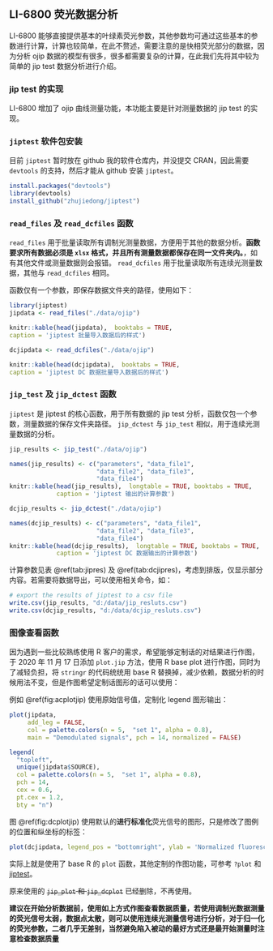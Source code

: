 ## LI-6800 荧光数据分析 {#fluro68}

LI-6800 能够直接提供基本的叶绿素荧光参数，其他参数均可通过这些基本的参数进行计算，计算也较简单，在此不赘述，需要注意的是快相荧光部分的数据，因为分析 ojip 数据的模型有很多，很多都需要复杂的计算，在此我们先将其中较为简单的 jip test 数据分析进行介绍。

### jip test 的实现 {#jiptest}

LI-6800 增加了 ojip 曲线测量功能，本功能主要是针对测量数据的 jip test 的实现。

### `jiptest` 软件包安装 {#jiptest_pack}

目前 `jiptest` 暂时放在 github 我的软件仓库内，并没提交 CRAN，因此需要 `devtools` 的支持，然后才能从 github 安装 `jiptest`。

```r

install.packages("devtools")
library(devtools)
install_github("zhujiedong/jiptest")
```

### `read_files` 及 `read_dcfiles` 函数 {#readfluor}

`read_files` 用于批量读取所有调制光测量数据，方便用于其他的数据分析。**函数要求所有数据必须是 `xlsx` 格式，并且所有测量数据都保存在同一文件夹内。**，如有其他文件或测量数据则会报错。
`read_dcfiles` 用于批量读取所有连续光测量数据，其他与 `read_dcfiles` 相同。

函数仅有一个参数，即保存数据文件夹的路径，使用如下：

```r
library(jiptest)
jipdata <- read_files("./data/ojip")
```

```r
knitr::kable(head(jipdata),  booktabs = TRUE,
caption = 'jiptest 批量导入数据后的样式')
```

```r
dcjipdata <- read_dcfiles("./data/ojip")
```

```r
knitr::kable(head(dcjipdata),  booktabs = TRUE,
caption = 'jiptest DC 数据批量导入数据后的样式')
```

### `jip_test` 及 `jip_dctest` 函数 {#testfluor}

 `jiptest` 是 jiptest 的核心函数，用于所有数据的 jip test 分析，函数仅包一个参数，测量数据的保存文件夹路径。
 `jip_dctest` 与 `jip_test` 相似，用于连续光测量数据的分析。
 
```r
jip_results <- jip_test("./data/ojip")
```

```r
names(jip_results) <- c("parameters", "data_file1", 
                        "data_file2", "data_file3",
                        "data_file4")
knitr::kable(head(jip_results),  longtable = TRUE, booktabs = TRUE, 
             caption = 'jiptest 输出的计算参数')
```

```r
dcjip_results <- jip_dctest("./data/ojip")
```

```r
names(dcjip_results) <- c("parameters", "data_file1", 
                        "data_file2", "data_file3",
                        "data_file4")
knitr::kable(head(dcjip_results),  longtable = TRUE, booktabs = TRUE, 
             caption = 'jiptest DC 数据输出的计算参数')
```

计算参数见表 \@ref(tab:jipres) 及 \@ref(tab:dcjipres)，考虑到排版，仅显示部分内容。若需要将数据导出，可以使用相关命令，如：

```r
# export the results of jiptest to a csv file
write.csv(jip_results, "d:/data/jip_resluts.csv")
write.csv(dcjip_results, "d:/data/dcjip_resluts.csv")
```


### 图像查看函数 {#plotfluor}

因为遇到一些比较熟练使用 R 客户的需求，希望能够定制话的对结果进行作图，于 2020 年 11 月 17 日添加 `plot.jip` 方法，使用 R base plot 进行作图，同时为了减轻负担，将 `stringr` 的代码统统用 base R 替换掉，减少依赖，数据分析的时候用法不变，但是作图希望定制话图形的话可以使用：

例如 \@ref(fig:acplotjip) 使用原始信号值，定制化 legend 图形输出：

```r
plot(jipdata,
     add_leg = FALSE,
     col = palette.colors(n = 5,  "set 1", alpha = 0.8),
     main = "Demodulated signals", pch = 14, normalized = FALSE)

legend(
  "topleft",
  unique(jipdata$SOURCE),
  col = palette.colors(n = 5,  "set 1", alpha = 0.8),
  pch = 14,
  cex = 0.6,
  pt.cex = 1.2,
  bty = "n")
```

图  \@ref(fig:dcplotjip) 使用默认的**进行标准化**荧光信号的图形，只是修改了图例的位置和纵坐标的标签：

```r
plot(dcjipdata, legend_pos = "bottomright", ylab = 'Normalized fluorescence signals',)
```

实际上就是使用了 base R 的 `plot` 函数，其他定制的作图功能，可参考 `?plot` 和 [jiptest](https://github.com/zhujiedong/jiptest)。

原来使用的 ~~`jip_plot` 和 `jip_dcplot`~~ 已经删除，不再使用。


**建议在开始分析数据前，使用如上方式作图查看数据质量，若使用调制光数据测量的荧光信号太弱，数据点太散，则可以使用连续光测量信号进行分析，对于归一化的荧光参数，二者几乎无差别，当然避免陷入被动的最好方式还是最开始测量时注意检查数据质量**

\cleardoublepage
